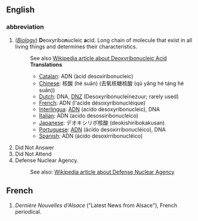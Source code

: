 ==English==
===abbreviation===
#(''[[w:Biology|Biology]]'') '''D'''eoxyribo'''n'''ucleic '''a'''cid. Long chain of molecule that exist in all living things and determines their characteristics.
#: See also [[w:DNA|Wikipedia article about Deoxyribonucleic Acid]]
#:'''Translations'''
#:*[[Catalan]]: ADN (àcid desoxiribonucleic)
#:*[[Chinese]]: 核酸 (hé suān) (去氧核糖核酸 (qù yǎng hé táng hé suān))
#:*[[Dutch]]: DNA, [[DNZ]] (Desoxyribonucleïnezuur; rarely used)
#:*[[French]]: ADN (l'acide désoxyribonucléique)
#:*[[Interlingua]]: [[ADN]] (acido desoxyribonucleic), DNA
#:*[[Italian]]: ADN (acido desossiribonucleico)
#:*[[Japanese]]: デオキシリボ核酸 (deokishiribokakusan)
#:*[[Portuguese]]: [[ADN]] (ácido desoxirribonucléico), DNA
#:*[[Spanish]]: ADN (ácido desoxirribonucléico)
# Did Not Answer
# Did Not Attend
# Defense Nuclear Agency. 
#: See also: [[w:Defense Nuclear Agency|Wikipedia article about Defense Nuclear Agency]]

==French==
#''Dernière Nouvelles d'Alsace'' ("Latest News from Alsace"), French periodical.